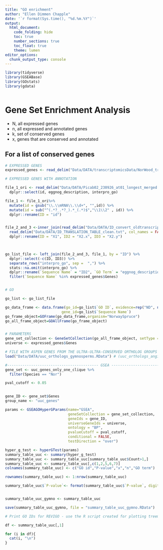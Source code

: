```yaml
---
title: "GO enrichment"
author: "Ellen Dimmen Chapple"
date: '`r format(Sys.time(), "%d.%m.%Y")`'
output: 
  html_document:
    code_folding: hide
    toc: true
    number_sections: true
    toc_float: true
    theme: lumen
editor_options:
  chunk_output_type: console
---
```




```r

library(tidyverse)
library(GSEABase)
library(GOstats)
library(gdata)



```

# Gene Set Enrichment Analysis

- N, all expressed genes
- n, all expressed and annotated genes
- k, set of conserved genes
- x, genes that are conserved and annotated

## For a list of conserved genes

```r

# EXPRESSED GENES
expressed_genes <- read_delim("Data/DATA/transcriptomicsData/NorWood_transcriptomics.txt")

# EXPRESSED GENES WITH ANNOTATION

file_1_ori <- read_delim("Data/DATA/Picab02_230926_at01_longest_merged.tsv") %>% 
  dplyr::select(id, eggnog_description, interpro_go) 

file_1 <- file_1_ori%>% 
  mutate(id = gsub("\\.\\mRNA\\.\\d+", "",id)) %>% 
  mutate(id = sub("^(.*?_.*?_).*_(.*)$","\\1\\2" , id)) %>% 
  dplyr::rename(ID = "id") 


file_2_and_3 <-inner_join(read_delim("Data/DATA/ID_convert_oldtranscript2newGene.txt", col_names = FALSE),            
  read_delim("Data/DATA/ID_TRANSLATION_TABLE_clean.txt", col_names = FALSE),by = "X1") %>%
  dplyr::rename(ID = "X1", ID2 = "X2.x", ID3 = "X2.y")


  
go_list_file <- left_join(file_2_and_3, file_1, by = "ID") %>% 
  dplyr::select(-c(ID, ID3)) %>% 
  separate_rows("interpro_go", sep =  ",") %>% 
  stats::na.omit(interpro_go) %>% 
  dplyr::rename(`Sequence Name` = "ID2", `GO Term` = "eggnog_description", `GO ID` = "interpro_go") %>% 
  filter(`Sequence Name` %in% expressed_genes$Genes)


# GO

go_list <- go_list_file

go_data_frame <- data.frame(go_id=go_list$`GO ID`, evidence=rep("ND", nrow(go_list)), 
                          gene_id=go_list$`Sequence Name`)
go_frame_object=GOFrame(go_data_frame,organism="NorwaySpruce")
go_all_frame_object=GOAllFrame(go_frame_object)


# PARAMETERS
gene_set_collection <- GeneSetCollection(go_all_frame_object, setType = GOCollection())
universe <- expressed_genes$Genes

# FILE WITH ASPEN GENES FROM THE ULTRA-ULTRA-CONSERVED ORTHOLOG GROUPS (from IGRAPH)
load("Data/DATA/uuc_orthologs_gymnosperms.RData") # (uuc_orthologs_angiosperms_asp.RData OR uuc_orthologs_asp.RData)


```



```r


#------------------------------------------ GSEA ------------------------------------------------------------------------------
gene_set <- uuc_genes_only_one_clique %>% 
  filter(Species == "Nor")

pval_cutoff <- 0.05

  
gene_ID <- gene_set$Genes
group_name <- "uuc_genes"

params <- GSEAGOHyperGParams(name="GSEA",
                             geneSetCollection = gene_set_collection,
                             geneIds = gene_ID,
                             universeGeneIds = universe, 
                             ontology = "BP",
                             pvalueCutoff = pval_cutoff,
                             conditional = FALSE,
                             testDirection = "over")

hyper_g_test <- hyperGTest(params)
summary_table_uuc <- summary(hyper_g_test)
summary_table_uuc <- summary_table_uuc[summary_table_uuc$Count>1,]
summary_table_uuc <- summary_table_uuc[,c(1,2,5,6,7)]
colnames(summary_table_uuc) <- c("GO id","P-value","x","n","GO term")

rownames(summary_table_uuc) <- 1:nrow(summary_table_uuc)

summary_table_uuc$`P-value`<- format(summary_table_uuc$`P-value`, digits=3, scientific=TRUE)


summary_table_uuc_gymno <- summary_table_uuc

```


```r
save(summary_table_uuc_gymno, file = "summary_table_uuc_gymno.RData")

```
 


```r
# Print GO IDs for REVIGO - use the R script created for plotting treemap.

df <- summary_table_uuc[,1]

for (i in df){
  cat(i, "\n")
}


```





